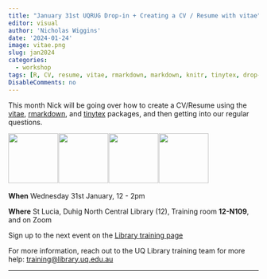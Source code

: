 ```yaml
---
title: "January 31st UQRUG Drop-in + Creating a CV / Resume with vitae"
editor: visual
author: 'Nicholas Wiggins'
date: '2024-01-24'
image: vitae.png
slug: jan2024
categories:
  - workshop
tags: [R, CV, resume, vitae, rmarkdown, markdown, knitr, tinytex, drop-in, help]
DisableComments: no
---
```


This month Nick will be going over how to create a CV/Resume using the [vitae](https://pkg.mitchelloharawild.com/vitae/), [rmarkdown](https://rmarkdown.rstudio.com/), and [tinytex](https://yihui.org/tinytex/r/) packages, and then getting into our regular questions.

<p float="left">

<img src="https://uqrug.netlify.app/uqrug.png" height="100" style="margin-right:-0.2em;"/> <img src="vitae.png" height="100" style="margin-right:-0.2em;"/> <img src="rmarkdown.svg" height="100" style="margin-right:-0.2em;"/> <img src="logo-tinytex.png" height="100" style="margin-right:-0.2em;"/>

</p>

**When** Wednesday 31st January, 12 - 2pm

**Where** St Lucia, Duhig North Central Library (12), Training room **12-N109**, and on Zoom

Sign up to the next event on the [Library training page](https://studenthub.uq.edu.au/students/events/detail/4890213)

For more information, reach out to the UQ Library training team for more help: <a href="javascript:void(0);" onclick="copyEvent('copy')" id="copy" title="Click to copy email address">training\@library.uq.edu.au</a>

------------------------------------------------------------------------

<!-- Browse the slides from the November RUG: -->

<!-- <iframe width="780" height="500" src="/presentations/23-11-cool/23-11-cool.html" title="Cool but Useless Quarto Presentation"> -->

<!-- </iframe> -->
